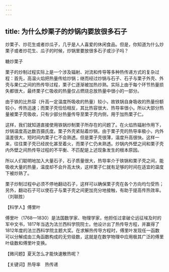```yaml
---
---
---
```

title: 为什么炒栗子的炒锅内要放很多石子
---




炒栗子、炒花生或者炒瓜子，几乎是人人喜爱的休闲食品。但是，你知道为什么炒栗子或者炒花生、瓜子的时候，炒锅里要放很多石子或沙子吗？

糖炒栗子



栗子的炒制过程实际上是一个涉及辐射、对流和传导等多种热传递方式的复杂过程：首先，高温火焰把热量传给炒锅；继而经过炒锅与石子、石子与栗子外壳、外壳与果仁之间的热传导过程，栗子仁逐渐被加热炒熟。实际上由于每个环节热量损失都很大，最终栗子仁吸收的热量仅占燃烧总放热量中很小的一部分。

由于铁的比热容（升高一定温度所吸收的热量）较小，故铁锅自身吸收的热量份额较小，传热迅速；而栗子壳恰恰相反，其比热容很大、热导率很小。所以大部分热量被栗子壳吸收，只有少部分热量传导至栗子壳内侧，用于加热栗子仁。

这样，我们就知道直接使用铁锅炒制栗子所存在的问题了。在火焰热辐射作用下，炒锅温度高达数百摄氏度。栗子外壳紧贴着炒锅，由于栗子壳的热导率极小，内外温差很大，短时间内栗子仁不会熟透。但是栗子壳很薄，温度升高很快。这样一来，往往栗子壳已经炭化甚至着火，而栗子仁仍未熟透。炒锅内外壁之间和栗子壳内外壁之间热传导过程的不平衡、不匹配是上述现象发生的根本原因。

所以人们聪明地加入大量石子，石子质量很大，热导率介于铁锅和栗子壳之间，能吸收大量的热量，温度却不会升高太快，这样栗子仁就有足够的时间在适宜的温度下被炒熟了。

栗子炒制过程中必须不停地翻动石子，这样可以确保栗子壳在各个方向均匀受热；另外，翻动石子可以使石子与栗子壳之间更加充分地接触，有助于提高传热效率。（刘联胜）





【科学人】傅里叶



傅里叶（1768—1830）是法国数学家、物理学家，他担任过拿破仑远征埃及时的军中文书，1817年当选为法兰西科学院院士。他设计出了热传导方程，并赢得了1812年度的法兰西科学院主题大奖。在求解热传导方程时，傅里叶发现任一函数可以分解成由三角函数构成的无穷级数，这就是在数学物理中应用极其广泛的傅里叶级数和傅里叶变换。

【微问题】夏天怎么才能快速散热呢？

【关键词】热导率　热传递
